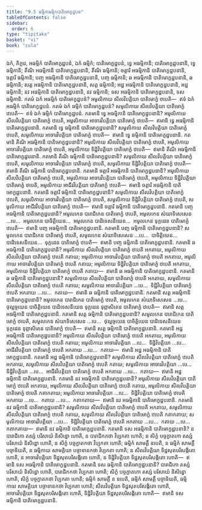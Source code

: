```yaml
---
title: "9.5 ធម្មិកាធម្មិកបាតិមោក្ខដ្ឋបន"
tableOfContents: false
sidebar:
  order: 6
type: "tipitaka"
basket: "vi"
book: "cula"
---
```



<DynamicBreadcrumb />

<Division number="387" book="cula">

<Paragraph number="1883" book="cula">
ឯកំ, ភិក្ខវេ, អធម្មិកំ បាតិមោក្ខដ្ឋបនំ, ឯកំ ធម្មិកំ; បាតិមោក្ខដ្ឋបនំ, ទ្វេ អធម្មិកានិ; បាតិមោក្ខដ្ឋបនានិ, ទ្វេ ធម្មិកានិ; តីណិ អធម្មិកានិ បាតិមោក្ខដ្ឋបនានិ, តីណិ ធម្មិកានិ; ចត្តារិ អធម្មិកានិ បាតិមោក្ខដ្ឋបនានិ, ចត្តារិ ធម្មិកានិ; បញ្ច អធម្មិកានិ បាតិមោក្ខដ្ឋបនានិ, បញ្ច ធម្មិកានិ; ឆ អធម្មិកានិ បាតិមោក្ខដ្ឋបនានិ, ឆ ធម្មិកានិ; សត្ត អធម្មិកានិ បាតិមោក្ខដ្ឋបនានិ, សត្ត ធម្មិកានិ; អដ្ឋ អធម្មិកានិ បាតិមោក្ខដ្ឋបនានិ, អដ្ឋ ធម្មិកានិ; នវ អធម្មិកានិ បាតិមោក្ខដ្ឋបនានិ, នវ ធម្មិកានិ; ទស អធម្មិកានិ បាតិមោក្ខដ្ឋបនានិ, ទស ធម្មិកានិ.
</Paragraph>

<Paragraph number="1884" book="cula">
កតមំ ឯកំ អធម្មិកំ បាតិមោក្ខដ្ឋបនំ? អមូលិកាយ សីលវិបត្តិយា បាតិមោក្ខំ ឋបេតិ—  ឥទំ ឯកំ អធម្មិកំ បាតិមោក្ខដ្ឋបនំ. កតមំ ឯកំ ធម្មិកំ បាតិមោក្ខដ្ឋបនំ? សមូលិកាយ សីលវិបត្តិយា បាតិមោក្ខំ ឋបេតិ—  ឥទំ ឯកំ ធម្មិកំ បាតិមោក្ខដ្ឋបនំ.
</Paragraph>

<Paragraph number="1885" book="cula">
កតមានិ ទ្វេ អធម្មិកានិ បាតិមោក្ខដ្ឋបនានិ? អមូលិកាយ សីលវិបត្តិយា បាតិមោក្ខំ ឋបេតិ, អមូលិកាយ អាចារវិបត្តិយា បាតិមោក្ខំ ឋបេតិ—  ឥមានិ ទ្វេ អធម្មិកានិ បាតិមោក្ខដ្ឋបនានិ. កតមានិ ទ្វេ ធម្មិកានិ បាតិមោក្ខដ្ឋបនានិ? សមូលិកាយ សីលវិបត្តិយា បាតិមោក្ខំ ឋបេតិ, សមូលិកាយ អាចារវិបត្តិយា បាតិមោក្ខំ ឋបេតិ—  ឥមានិ ទ្វេ ធម្មិកានិ បាតិមោក្ខដ្ឋបនានិ.
</Paragraph>

<Paragraph number="1886" book="cula">
កតមានិ តីណិ អធម្មិកានិ បាតិមោក្ខដ្ឋបនានិ? អមូលិកាយ សីលវិបត្តិយា បាតិមោក្ខំ ឋបេតិ, អមូលិកាយ អាចារវិបត្តិយា បាតិមោក្ខំ ឋបេតិ, អមូលិកាយ ទិដ្ឋិវិបត្តិយា បាតិមោក្ខំ ឋបេតិ—  ឥមានិ តីណិ អធម្មិកានិ បាតិមោក្ខដ្ឋបនានិ. កតមានិ តីណិ ធម្មិកានិ បាតិមោក្ខដ្ឋបនានិ? សមូលិកាយ សីលវិបត្តិយា បាតិមោក្ខំ ឋបេតិ, សមូលិកាយ អាចារវិបត្តិយា បាតិមោក្ខំ ឋបេតិ, សមូលិកាយ ទិដ្ឋិវិបត្តិយា បាតិមោក្ខំ ឋបេតិ—  ឥមានិ តីណិ ធម្មិកានិ បាតិមោក្ខដ្ឋបនានិ.
</Paragraph>

<Paragraph number="1887" book="cula">
កតមានិ ចត្តារិ អធម្មិកានិ បាតិមោក្ខដ្ឋបនានិ? អមូលិកាយ សីលវិបត្តិយា បាតិមោក្ខំ ឋបេតិ, អមូលិកាយ អាចារវិបត្តិយា បាតិមោក្ខំ ឋបេតិ, អមូលិកាយ ទិដ្ឋិវិបត្តិយា បាតិមោក្ខំ ឋបេតិ, អមូលិកាយ អាជីវវិបត្តិយា បាតិមោក្ខំ ឋបេតិ—  ឥមានិ ចត្តារិ អធម្មិកានិ បាតិមោក្ខដ្ឋបនានិ. កតមានិ ចត្តារិ ធម្មិកានិ បាតិមោក្ខដ្ឋបនានិ? សមូលិកាយ សីលវិបត្តិយា បាតិមោក្ខំ ឋបេតិ, សមូលិកាយ អាចារវិបត្តិយា បាតិមោក្ខំ ឋបេតិ, សមូលិកាយ ទិដ្ឋិវិបត្តិយា បាតិមោក្ខំ ឋបេតិ, សមូលិកាយ អាជីវវិបត្តិយា បាតិមោក្ខំ ឋបេតិ—  ឥមានិ ចត្តារិ ធម្មិកានិ បាតិមោក្ខដ្ឋបនានិ.
</Paragraph>

<Paragraph number="1888" book="cula">
កតមានិ បញ្ច អធម្មិកានិ បាតិមោក្ខដ្ឋបនានិ? អមូលកេន បារាជិកេន បាតិមោក្ខំ ឋបេតិ, អមូលកេន សំឃាទិសេសេន …បេ…  អមូលកេន បាចិត្តិយេន…  អមូលកេន បាដិទេសនីយេន…  អមូលកេន ទុក្កដេន បាតិមោក្ខំ ឋបេតិ—  ឥមានិ បញ្ច អធម្មិកានិ បាតិមោក្ខដ្ឋបនានិ. កតមានិ បញ្ច ធម្មិកានិ បាតិមោក្ខដ្ឋបនានិ? សមូលកេន បារាជិកេន បាតិមោក្ខំ ឋបេតិ, សមូលកេន សំឃាទិសេសេន …បេ…  បាចិត្តិយេន…  បាដិទេសនីយេន…  ទុក្កដេន បាតិមោក្ខំ ឋបេតិ—  ឥមានិ បញ្ច ធម្មិកានិ បាតិមោក្ខដ្ឋបនានិ.
</Paragraph>

<Paragraph number="1889" book="cula">
កតមានិ ឆ អធម្មិកានិ បាតិមោក្ខដ្ឋបនានិ? អមូលិកាយ សីលវិបត្តិយា បាតិមោក្ខំ ឋបេតិ អកតាយ, អមូលិកាយ សីលវិបត្តិយា បាតិមោក្ខំ ឋបេតិ កតាយ; អមូលិកាយ អាចារវិបត្តិយា បាតិមោក្ខំ ឋបេតិ អកតាយ, អមូលិកាយ អាចារវិបត្តិយា បាតិមោក្ខំ ឋបេតិ កតាយ; អមូលិកាយ ទិដ្ឋិវិបត្តិយា បាតិមោក្ខំ ឋបេតិ អកតាយ, អមូលិកាយ ទិដ្ឋិវិបត្តិយា បាតិមោក្ខំ ឋបេតិ កតាយ—  ឥមានិ ឆ អធម្មិកានិ បាតិមោក្ខដ្ឋបនានិ. កតមានិ ឆ ធម្មិកានិ បាតិមោក្ខដ្ឋបនានិ? សមូលិកាយ សីលវិបត្តិយា បាតិមោក្ខំ ឋបេតិ អកតាយ, សមូលិកាយ សីលវិបត្តិយា បាតិមោក្ខំ ឋបេតិ កតាយ; សមូលិកាយ អាចារវិបត្តិយា …បេ…  ទិដ្ឋិវិបត្តិយា បាតិមោក្ខំ ឋបេតិ អកតាយ …បេ…  កតាយ—  ឥមានិ ឆ ធម្មិកានិ បាតិមោក្ខដ្ឋបនានិ.
</Paragraph>

<Paragraph number="1890" book="cula">
កតមានិ សត្ត អធម្មិកានិ បាតិមោក្ខដ្ឋបនានិ? អមូលកេន បារាជិកេន បាតិមោក្ខំ ឋបេតិ, អមូលកេន សំឃាទិសេសេន …បេ…  ថុល្លច្ចយេន បាចិត្តិយេន បាដិទេសនីយេន ទុក្កដេន ទុព្ភាសិតេន បាតិមោក្ខំ ឋបេតិ—  ឥមានិ សត្ត អធម្មិកានិ បាតិមោក្ខដ្ឋបនានិ. កតមានិ សត្ត ធម្មិកានិ បាតិមោក្ខដ្ឋបនានិ? សមូលកេន បារាជិកេន បាតិមោក្ខំ ឋបេតិ, សមូលកេន សំឃាទិសេសេន …បេ…  ថុល្លច្ចយេន បាចិត្តិយេន បាដិទេសនីយេន ទុក្កដេន ទុព្ភាសិតេន បាតិមោក្ខំ ឋបេតិ—  ឥមានិ សត្ត ធម្មិកានិ បាតិមោក្ខដ្ឋបនានិ.
</Paragraph>

<Paragraph number="1891" book="cula">
កតមានិ អដ្ឋ អធម្មិកានិ បាតិមោក្ខដ្ឋបនានិ? អមូលិកាយ សីលវិបត្តិយា បាតិមោក្ខំ ឋបេតិ អកតាយ, អមូលិកាយ សីលវិបត្តិយា បាតិមោក្ខំ ឋបេតិ កតាយ; អមូលិកាយ អាចារវិបត្តិយា …បេ…  ទិដ្ឋិវិបត្តិយា …បេ…  អាជីវវិបត្តិយា បាតិមោក្ខំ ឋបេតិ អកតាយ …បេ…  កតាយ—  ឥមានិ អដ្ឋ អធម្មិកានិ បាតិមោក្ខដ្ឋបនានិ. កតមានិ អដ្ឋ ធម្មិកានិ បាតិមោក្ខដ្ឋបនានិ? សមូលិកាយ សីលវិបត្តិយា បាតិមោក្ខំ ឋបេតិ អកតាយ, សមូលិកាយ សីលវិបត្តិយា បាតិមោក្ខំ ឋបេតិ កតាយ; សមូលិកាយ អាចារវិបត្តិយា …បេ…  ទិដ្ឋិវិបត្តិយា …បេ…  អាជីវវិបត្តិយា បាតិមោក្ខំ ឋបេតិ អកតាយ …បេ…  កតាយ—  ឥមានិ អដ្ឋ ធម្មិកានិ បាតិមោក្ខដ្ឋបនានិ.
</Paragraph>

<Paragraph number="1892" book="cula">
កតមានិ នវ អធម្មិកានិ បាតិមោក្ខដ្ឋបនានិ? អមូលិកាយ សីលវិបត្តិយា បាតិមោក្ខំ ឋបេតិ អកតាយ, អមូលិកាយ សីលវិបត្តិយា បាតិមោក្ខំ ឋបេតិ កតាយ, អមូលិកាយ សីលវិបត្តិយា បាតិមោក្ខំ ឋបេតិ កតាកតាយ; អមូលិកាយ អាចារវិបត្តិយា …បេ…  ទិដ្ឋិវិបត្តិយា បាតិមោក្ខំ ឋបេតិ អកតាយ …បេ…  កតាយ …បេ…  កតាកតាយ—  ឥមានិ នវ អធម្មិកានិ បាតិមោក្ខដ្ឋបនានិ. កតមានិ នវ ធម្មិកានិ បាតិមោក្ខដ្ឋបនានិ? សមូលិកាយ សីលវិបត្តិយា បាតិមោក្ខំ ឋបេតិ អកតាយ, សមូលិកាយ សីលវិបត្តិយា បាតិមោក្ខំ ឋបេតិ កតាយ, សមូលិកាយ សីលវិបត្តិយា បាតិមោក្ខំ ឋបេតិ កតាកតាយ; សមូលិកាយ អាចារវិបត្តិយា …បេ…  ទិដ្ឋិវិបត្តិយា បាតិមោក្ខំ ឋបេតិ អកតាយ …បេ…  កតាយ …បេ…  កតាកតាយ—  ឥមានិ នវ ធម្មិកានិ បាតិមោក្ខដ្ឋបនានិ.
</Paragraph>

<Paragraph number="1893" book="cula">
កតមានិ ទស អធម្មិកានិ បាតិមោក្ខដ្ឋបនានិ? ន បារាជិកោ តស្សំ បរិសាយំ និសិន្នោ ហោតិ, ន បារាជិកកថា វិប្បកតា ហោតិ; ន សិក្ខំ បច្ចក្ខាតកោ តស្សំ បរិសាយំ និសិន្នោ ហោតិ, ន សិក្ខំ បច្ចក្ខាតកថា វិប្បកតា ហោតិ; ធម្មិកំ សាមគ្គឹ ឧបេតិ, ន ធម្មិកំ សាមគ្គឹ បច្ចាទិយតិ, ន ធម្មិកាយ សាមគ្គិយា បច្ចាទានកថា វិប្បកតា ហោតិ; ន សីលវិបត្តិយា ទិដ្ឋសុតបរិសង្កិតោ ហោតិ, ន អាចារវិបត្តិយា ទិដ្ឋសុតបរិសង្កិតោ ហោតិ, ន ទិដ្ឋិវិបត្តិយា ទិដ្ឋសុតបរិសង្កិតោ ហោតិ—  ឥមានិ ទស អធម្មិកានិ បាតិមោក្ខដ្ឋបនានិ. កតមានិ ទស ធម្មិកានិ បាតិមោក្ខដ្ឋបនានិ? បារាជិកោ តស្សំ បរិសាយំ និសិន្នោ ហោតិ, បារាជិកកថា វិប្បកតា ហោតិ; សិក្ខំ បច្ចក្ខាតកោ តស្សំ បរិសាយំ និសិន្នោ ហោតិ, សិក្ខំ បច្ចក្ខាតកថា វិប្បកតា ហោតិ; ធម្មិកំ សាមគ្គឹ ន ឧបេតិ, ធម្មិកំ សាមគ្គឹ បច្ចាទិយតិ, ធម្មិកាយ សាមគ្គិយា បច្ចាទានកថា វិប្បកតា ហោតិ; សីលវិបត្តិយា ទិដ្ឋសុតបរិសង្កិតោ ហោតិ, អាចារវិបត្តិយា ទិដ្ឋសុតបរិសង្កិតោ ហោតិ, ទិដ្ឋិវិបត្តិយា ទិដ្ឋសុតបរិសង្កិតោ ហោតិ—  ឥមានិ ទស ធម្មិកានិ បាតិមោក្ខដ្ឋបនានិ.
</Paragraph>
</Division>